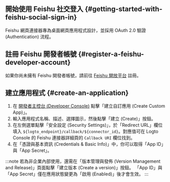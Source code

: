 ## 開始使用 Feishu 社交登入 \{#getting-started-with-feishu-social-sign-in}

Feishu 網頁連接器專為桌面網頁應用程式設計，並採用 OAuth 2.0 驗證 (Authentication) 流程。

## 註冊 Feishu 開發者帳號 \{#register-a-feishu-developer-account}

如果你尚未擁有 Feishu 開發者帳號，請前往 [Feishu 開放平台](https://open.feishu.cn/app) 註冊。

## 建立應用程式 \{#create-an-application}

1. 在 [開發者主控台 (Developer Console)](https://open.feishu.cn/app) 點擊「建立自訂應用 (Create Custom App)」。
2. 輸入應用程式名稱、描述、選擇圖示，然後點擊「建立 (Create)」按鈕。
3. 在左側選單點擊「安全設定 (Security Settings)」，於「Redirect URL」欄位填入 `${logto_endpoint}/callback/${connector_id}`。對應值可在 Logto Console 的 Feishu 連接器詳細頁的 `Callback URI` 欄位找到。
4. 在「憑證與基本資訊 (Credentials & Basic Info)」中，你可以取得「App ID」與「App Secret」。

:::note
若為非企業內部使用，還需在「版本管理與發佈 (Version Management and Release)」頁面點擊「建立版本 (Create a version)」按鈕。
「App ID」與「App Secret」僅在應用狀態變更為「啟用 (Enabled)」後才會生效。
:::
